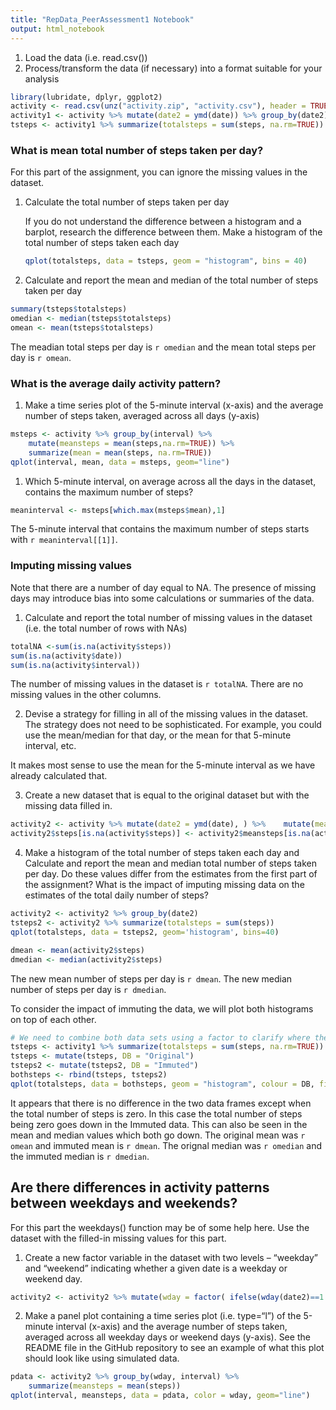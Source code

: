```yaml
---
title: "RepData_PeerAssessment1 Notebook"
output: html_notebook
---
```



1.  Load the data (i.e. \color{red}{\verb|read.csv()|}read.csv())
2.  Process/transform the data (if necessary) into a format suitable for your analysis
```r
library(lubridate, dplyr, ggplot2)
activity <- read.csv(unz("activity.zip", "activity.csv"), header = TRUE, stringsAsFactors = FALSE)
activity1 <- activity %>% mutate(date2 = ymd(date)) %>% group_by(date2)
tsteps <- activity1 %>% summarize(totalsteps = sum(steps, na.rm=TRUE))
```

### What is mean total number of steps taken per day?

For this part of the assignment, you can ignore the missing values in the dataset.

1.  Calculate the total number of steps taken per day

    If you do not understand the difference between a histogram and a barplot, research the difference between them. Make a histogram of the total number of steps taken each day
```r
qplot(totalsteps, data = tsteps, geom = "histogram", bins = 40)
```

2.  Calculate and report the mean and median of the total number of steps taken per day
```r
summary(tsteps$totalsteps)
omedian <- median(tsteps$totalsteps)
omean <- mean(tsteps$totalsteps)
```
The meadian total steps per day is `r omedian` and the mean total steps per day is `r omean`.

### What is the average daily activity pattern?
1.  Make a time series plot of the 5-minute interval (x-axis) and the average number of steps taken, averaged across all days (y-axis)
```r
msteps <- activity %>% group_by(interval) %>% 
    mutate(meansteps = mean(steps,na.rm=TRUE)) %>%
    summarize(mean = mean(steps, na.rm=TRUE))
qplot(interval, mean, data = msteps, geom="line")
```


1.  Which 5-minute interval, on average across all the days in the dataset, contains the maximum number of steps?
```r
meaninterval <- msteps[which.max(msteps$mean),1]
```
The 5-minute interval that contains the maximum number of steps starts with `r meaninterval[[1]]`.

### Imputing missing values
Note that there are a number of day equal to NA. The presence of missing days may introduce bias into some calculations or summaries of the data.

1.  Calculate and report the total number of missing values in the dataset (i.e. the total number of rows with NAs)

```r
totalNA <-sum(is.na(activity$steps))
sum(is.na(activity$date))
sum(is.na(activity$interval))
```
The number of missing values in the dataset is `r totalNA`. There are no missing values in the other columns.

2.  Devise a strategy for filling in all of the missing values in the dataset. The strategy does not need to be sophisticated. For example, you could use the mean/median for that day, or the mean for that 5-minute interval, etc.

It makes most sense to use the mean for the 5-minute interval as we have already calculated that.

3.  Create a new dataset that is equal to the original dataset but with the missing data filled in.
```r
activity2 <- activity %>% mutate(date2 = ymd(date), ) %>%    mutate(meansteps = mean(steps,na.rm=TRUE))
activity2$steps[is.na(activity$steps)] <- activity2$meansteps[is.na(activity$steps)]
```


4.  Make a histogram of the total number of steps taken each day and Calculate and report the mean and median total number of steps taken per day. Do these values differ from the estimates from the first part of the assignment? What is the impact of imputing missing data on the estimates of the total daily number of steps?
```r
activity2 <- activity2 %>% group_by(date2)
tsteps2 <- activity2 %>% summarize(totalsteps = sum(steps))
qplot(totalsteps, data = tsteps2, geom='histogram', bins=40)
```

```r
dmean <- mean(activity2$steps)
dmedian <- median(activity2$steps)
```
The new mean number of steps per day is `r dmean`. The new median number of steps per day is `r dmedian`.

To consider the impact of immuting the data, we will plot both histograms on top of each other.
```r
# We need to combine both data sets using a factor to clarify where the information is coming from.
tsteps <- activity1 %>% summarize(totalsteps = sum(steps, na.rm=TRUE))
tsteps <- mutate(tsteps, DB = "Original")
tsteps2 <- mutate(tsteps2, DB = "Immuted")
bothsteps <- rbind(tsteps, tsteps2)
qplot(totalsteps, data = bothsteps, geom = "histogram", colour = DB, fill = DB, bins=40)
```
It appears that there is no difference in the two data frames except when the total number of steps is zero. In this case the total number of steps being zero goes down in the Immuted data.  This can also be seen in the mean and median values which both go down.  The original mean was `r omean` and immuted mean is `r dmean`.  The orignal median was `r omedian` and the immuted median is `r dmedian`.

## Are there differences in activity patterns between weekdays and weekends?
For this part the \color{red}{\verb|weekdays()|}weekdays() function may be of some help here. Use the dataset with the filled-in missing values for this part.

1.  Create a new factor variable in the dataset with two levels – “weekday” and “weekend” indicating whether a given date is a weekday or weekend day.
```r
activity2 <- activity2 %>% mutate(wday = factor( ifelse(wday(date2)==1|wday(date2)==7, "weekend", "weekday")))
```

2.  Make a panel plot containing a time series plot (i.e. \color{red}{\verb|type = "l"|}type="l") of the 5-minute interval (x-axis) and the average number of steps taken, averaged across all weekday days or weekend days (y-axis). See the README file in the GitHub repository to see an example of what this plot should look like using simulated data.
```r
pdata <- activity2 %>% group_by(wday, interval) %>%
    summarize(meansteps = mean(steps))
qplot(interval, meansteps, data = pdata, color = wday, geom="line")
```

